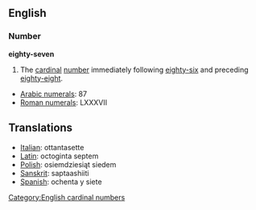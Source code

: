 ==English==
=== Number ===
'''eighty-seven'''

#The [[cardinal]] [[number]] immediately following [[eighty-six]] and preceding [[eighty-eight]].

*[[w:Arabic Numerals|Arabic numerals]]: 87
*[[w:Roman numerals|Roman numerals]]: LXXXVII

==Translations==
*[[Italian]]: ottantasette
*[[Latin]]: octoginta septem
*[[Polish]]: osiemdziesiąt siedem
*[[Sanskrit]]: saptaashiiti
*[[Spanish]]: ochenta y siete

[[Category:English cardinal numbers]]